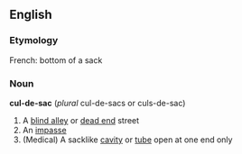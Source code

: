 ==English==
===Etymology===
French: bottom of a sack
===Noun===
'''cul-de-sac''' (''plural'' cul-de-sacs or culs-de-sac)
{{wikipedia}}
#A [[blind alley]] or [[dead end]] street
#An [[impasse]]
#(Medical) A sacklike [[cavity]] or [[tube]] open at one end only
